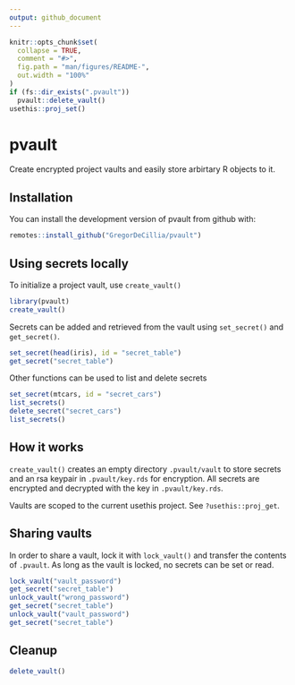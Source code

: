```yaml
---
output: github_document
---
```


<!-- README.md is generated from README.Rmd. Please edit that file -->

```r
knitr::opts_chunk$set(
  collapse = TRUE,
  comment = "#>",
  fig.path = "man/figures/README-",
  out.width = "100%"
)
if (fs::dir_exists(".pvault"))
  pvault::delete_vault()
usethis::proj_set()
```

# pvault

Create encrypted project vaults and easily store arbirtary R objects to it.

## Installation

You can install the development version of pvault from github with:

``` r
remotes::install_github("GregorDeCillia/pvault")
```

## Using secrets locally

To initialize a project vault, use `create_vault()`

```r
library(pvault)
create_vault()
```

Secrets can be added and retrieved from the vault using `set_secret()` and
`get_secret()`.

```r
set_secret(head(iris), id = "secret_table")
get_secret("secret_table")
```

Other functions can be used to list and delete secrets

```r
set_secret(mtcars, id = "secret_cars")
list_secrets()
delete_secret("secret_cars")
list_secrets()
```

## How it works

`create_vault()` creates an empty directory `.pvault/vault` to store secrets and
an rsa keypair in `.pvault/key.rds` for encryption. All secrets are encrypted
and decrypted with the key in `.pvault/key.rds`.

Vaults are scoped to the current usethis project. See `?usethis::proj_get`.

## Sharing vaults

In order to share a vault, lock it with `lock_vault()` and transfer the
contents of `.pvault`. As long as the vault is locked, no secrets can be
set or read.

```r
lock_vault("vault_password")
get_secret("secret_table")
unlock_vault("wrong_password")
get_secret("secret_table")
unlock_vault("vault_password")
get_secret("secret_table")
```

## Cleanup

```r
delete_vault()
```

